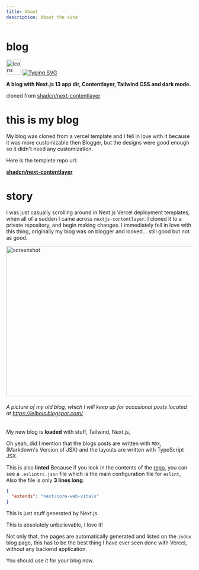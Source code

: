 ```yaml
---
title: About
description: About the site
---
```


# blog

<img src="https://skillicons.dev/icons?i=tailwind,ts,react,nextjs,js,md,vercel,pnpm&perline=15" alt="icons" height="40"/>
<a href="https://git.io/typing-svg"><img src="https://readme-typing-svg.demolab.com?font=Fira+Code&pause=1000&multiline=true&width=435&height=92&lines=My+blog+made+with+Contentlayer%2C+;Next.js%2C+React%2C+Typescript+and;Tailwind." alt="Typing SVG" />
</a>

<strong>A blog with Next.js 13 app dir, Contentlayer, Tailwind CSS and dark mode.</strong>


cloned from [shadcn/next-contentlayer](https://github.com/shadcn/next-contentlayer/)

# this is my blog

My blog was cloned from a vercel template and I fell in love with it because it was more customizable then Blogger, but the designs were good enough so it didn't need any customization.

Here is the templete repo url:

[**shadcn/next-contentlayer**](https://github.com/shadcn/next-contentlayer/)

# story

I was just casually scrolling around in Next.js Vercel deployment templates, when all of a sudden I came across `nextjs-contentlayer`.
I cloned it to a private repository, and begin making changes.
I immediately fell in love with this thing, originally my blog was on blogger and looked... still good but not as good.


<Image src="public/Screenshot 2024-09-09 8.09.41 PM.png" width="718" height="404" alt="screenshot" />

###### A picture of my old blog, which I will keep up for occasional posts located at     <a href="https://lelbois.blogspot.com/">https://lelbois.blogspot.com/</a>

My new blog is **loaded** with stuff, Tailwind, Next.js, 

Oh yeah, did I mention that the blogs posts are written with `MDX`, (Markdown's Version of JSX) and the layouts are written with TypeScript JSX.

This is also **linted** Because if you look in the contents of the <a href="https://github.com/shadcn/next-contentlayer/">repo</a>, you can see a `.eslintrc.json` file which is the main configuration file for `eslint`, Also the file is only **3 lines long**.

```json
{
  "extends": "next/core-web-vitals"
}
```
This is just stuff generated by Next.js.

This is absolutely unbelievable, I love it!

Not only that, the pages are automatically generated and listed on the `index` blog page, this has to be the best thing I have ever seen done with Vercel, without any backend application.

You should use it for your blog now.
